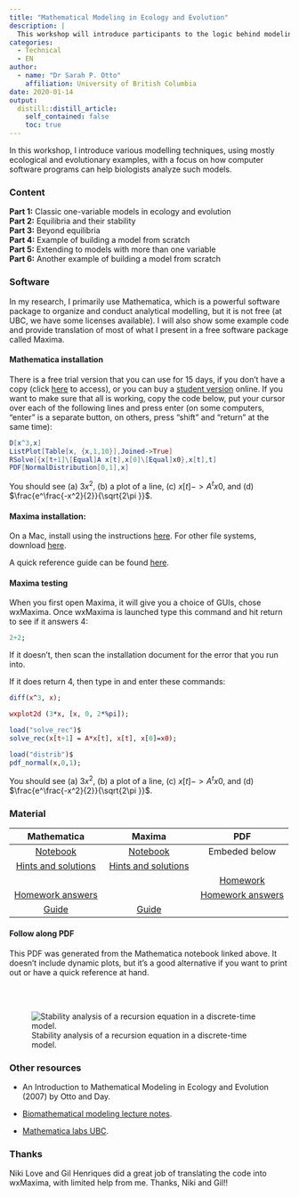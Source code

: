```yaml
---
title: "Mathematical Modeling in Ecology and Evolution"
description: |
  This workshop will introduce participants to the logic behind modeling in biology, focusing on developing equations, finding equilibria, analyzing stability, and running simulations.Techniques will be illustrated with the software tools, Mathematica and Maxima. This workshop was held in two parts: January 14 and January 16, 2020.
categories:
  - Technical
  - EN
author:
  - name: "Dr Sarah P. Otto"
    affiliation: University of British Columbia
date: 2020-01-14
output:
  distill::distill_article:
    self_contained: false
    toc: true
---
```


In this workshop, I introduce various modelling techniques, using mostly ecological and evolutionary examples, with a focus on how computer software programs can help biologists analyze such models.  

### Content
**Part 1:**  Classic one-variable models in ecology and evolution  
**Part 2:**  Equilibria and their stability  
**Part 3:**  Beyond equilibria  
**Part 4:**  Example of building a model from scratch  
**Part 5:**  Extending to models with more than one variable  
**Part 6:**  Another example of building a model from scratch  

### Software
In my research, I primarily use Mathematica, which is a powerful software package to organize and conduct analytical modelling, but it is not free (at UBC, we have some licenses available). I will also show some example code and provide translation of most of what I present in a free software package called Maxima.  

#### Mathematica installation
There is a free trial version that you can use for 15 days, if you don't have a copy (click [here](http://www.wolfram.com/mathematica/trial/) to access), or you can buy a [student version](https://www.wolfram.com/mathematica/pricing/students/) online. If you want to make sure that all is working, copy the code below, put your cursor over each of the following lines and press enter (on some computers, "enter" is a separate button, on others, press "shift" and "return" at the same time):

```mathematica
D[x^3,x]
ListPlot[Table[x, {x,1,10}],Joined->True]
RSolve[{x[t+1]\[Equal]A x[t],x[0]\[Equal]x0},x[t],t]
PDF[NormalDistribution[0,1],x]
```
You should see (a) $3x^2$, (b) a plot of a line, (c) ${{x[t]->A^t x0}}$, and (d) $\frac{e^\frac{-x^2}{2}}{\sqrt{2\pi }}$.

#### Maxima installation:
On a Mac, install using the instructions [here](https://themaximalist.org/about/my-mac-os-installation/). For other file systems, download [here](https://sourceforge.net/projects/maxima/files/).

A quick reference guide can be found [here]().

#### Maxima testing
When you first open Maxima, it will give you a choice of GUIs, chose wxMaxima.  Once wxMaxima is launched type this command and hit return to see if it answers 4:

```maxima
2+2;
```
If it doesn't, then scan the installation document for the error that you run into.

If it does return 4, then type in and enter these commands:

```maxima
diff(x^3, x);

wxplot2d (3*x, [x, 0, 2*%pi]);

load("solve_rec")$
solve_rec(x[t+1] = A*x[t], x[t], x[0]=x0);

load("distrib")$
pdf_normal(x,0,1);
```


You should see (a) $3x^2$, (b) a plot of a line, (c) ${{x[t]->A^t x0}}$, and (d) $\frac{e^\frac{-x^2}{2}}{\sqrt{2\pi }}$.



### Material

| Mathematica | Maxima | PDF |
| :---: | :---: | :---: |
| [Notebook](files/BIOS2_WorkshopMathematica.nb) | [Notebook](files/Bios2_WorkshopMaxima.wxmx) |  Embeded below |
| [Hints and solutions](files/BIOS2_WorkshopMathematicaSOLUTIONS.nb) | [Hints and solutions](files/Bios2_WorkshopMaximaSOLUTIONS.wxmx) | |
| | | [Homework](files/Homework1.pdf) |
| [Homework answers](files/HomeworkAnswers.nb) | | [Homework answers](files/HomeworkAnswers.pdf) |
| [Guide](files/MathematicaGuide.nb) | [Guide](files/MaximaQuickReference.wxm) | |


#### Follow along PDF

This PDF was generated from the Mathematica notebook linked above. It doesn't include dynamic plots, but it's a good alternative if you want to print out or have a quick reference at hand.  

<object data="files/otto1.nb.pdf" type="application/pdf" style="min-height:100vh;width:100%">
</object>
<br>
<br>

![Stability analysis of a recursion equation in a discrete-time model.](files/StabilityPictures.png)


### Other resources

* An Introduction to Mathematical Modeling in Ecology and Evolution (2007) by Otto and Day.  

* [Biomathematical modeling lecture notes](http://www.zoology.ubc.ca/~bio301/Bio301/Lectures.html).  

* [Mathematica labs UBC](http://www.zoology.ubc.ca/biomath/labs.htm).

### Thanks
Niki Love and Gil Henriques did a great job of translating the code into wxMaxima, with limited help from me. Thanks, Niki and Gil!!
